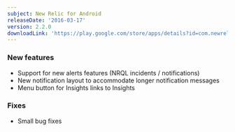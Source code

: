 ```yaml
---
subject: New Relic for Android
releaseDate: '2016-03-17'
version: 2.2.0
downloadLink: 'https://play.google.com/store/apps/details?id=com.newrelic.rpm&hl=en'
---
```


### New features

* Support for new alerts features (NRQL incidents / notifications)
* New notification layout to accommodate longer notification messages
* Menu button for Insights links to Insights

### Fixes

* Small bug fixes
